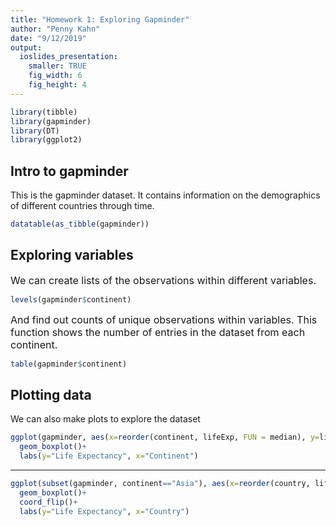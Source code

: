 ```yaml
---
title: "Homework 1: Exploring Gapminder"
author: "Penny Kahn"
date: "9/12/2019"
output: 
  ioslides_presentation:
    smaller: TRUE
    fig_width: 6
    fig_height: 4
---
```


```r
library(tibble)
library(gapminder)
library(DT)
library(ggplot2)
```

## Intro to gapminder {.smaller}
This is the gapminder dataset. It contains information on the demographics of different countries through time.
```r
datatable(as_tibble(gapminder))
```

## Exploring variables
<font size="3">We can create lists of the observations within different variables.</font>
```r
levels(gapminder$continent)
```
<font size="3">And find out counts of unique observations within variables. This function shows the number of entries in the dataset from each continent.</font>
```r
table(gapminder$continent)
```

## Plotting data {.smaller}
We can also make plots to explore the dataset
```r
ggplot(gapminder, aes(x=reorder(continent, lifeExp, FUN = median), y=lifeExp))+
  geom_boxplot()+
  labs(y="Life Expectancy", x="Continent")
```

----
```r
ggplot(subset(gapminder, continent=="Asia"), aes(x=reorder(country, lifeExp, FUN = median), y=lifeExp))+
  geom_boxplot()+
  coord_flip()+
  labs(y="Life Expectancy", x="Country")
```

